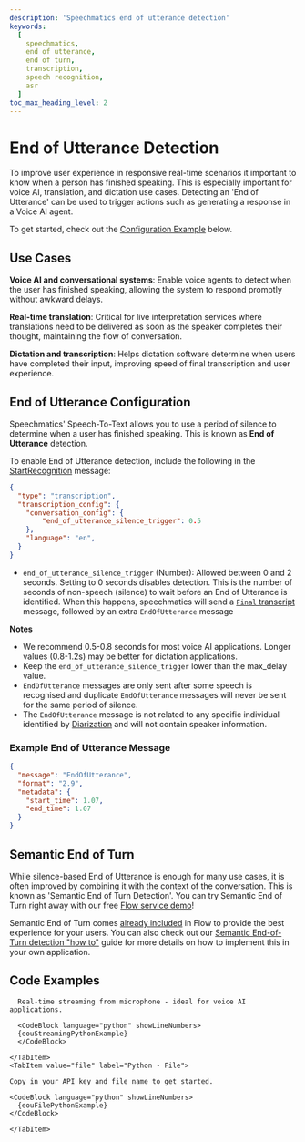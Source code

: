 ```yaml
---
description: 'Speechmatics end of utterance detection'
keywords:
  [
    speechmatics,
    end of utterance,
    end of turn,
    transcription,
    speech recognition,
    asr
  ]
toc_max_heading_level: 2
---
```


# End of Utterance Detection

To improve user experience in responsive real-time scenarios it important to know when a person has finished speaking. This is especially important for voice AI, translation, and dictation use cases. Detecting an 'End of Utterance' can be used to trigger actions such as generating a response in a Voice AI agent.

To get started, check out the [Configuration Example](#end-of-utterance-configuration) below.

## Use Cases

**Voice AI and conversational systems**: Enable voice agents to detect when the user has finished speaking, allowing the system to respond promptly without awkward delays.

**Real-time translation**: Critical for live interpretation services where translations need to be delivered as soon as the speaker completes their thought, maintaining the flow of conversation.

**Dictation and transcription**: Helps dictation software determine when users have completed their input, improving speed of final transcription and user experience.


## End of Utterance Configuration
Speechmatics' Speech-To-Text allows you to use a period of silence to determine when a user has finished speaking. This is known as **End of Utterance** detection.

To enable End of Utterance detection, include the following in the [StartRecognition](/api-ref/realtime-transcription-websocket#startrecognition) message:

```json
{
  "type": "transcription",
  "transcription_config": {
    "conversation_config": {
        "end_of_utterance_silence_trigger": 0.5
    },
    "language": "en",
  }
}
```
* `end_of_utterance_silence_trigger` (Number): Allowed between 0 and 2 seconds. Setting to 0 seconds disables detection. This is the number of seconds of non-speech (silence) to wait before an End of Utterance is identified. When this happens, speechmatics will send a [`Final` transcript](/speech-to-text/realtime/quickstart#final-transcripts) message, followed by an extra `EndOfUtterance` message

**Notes** 

- We recommend 0.5-0.8 seconds for most voice AI applications. Longer values (0.8-1.2s) may be better for dictation applications.
- Keep the `end_of_utterance_silence_trigger` lower than the max_delay value.
- `EndOfUtterance` messages are only sent after some speech is recognised and duplicate `EndOfUtterance` messages will never be sent for the same period of silence. 
- The `EndOfUtterance` message is not related to any specific individual identified by [Diarization](/speech-to-text/features/diarization) and will not contain speaker information.

### Example End of Utterance Message

```json
{
  "message": "EndOfUtterance",
  "format": "2.9",
  "metadata": {
    "start_time": 1.07,
    "end_time": 1.07
  }
}
```

## Semantic End of Turn

While silence-based End of Utterance is enough for many use cases, it is often improved by combining it with the context of the conversation. This is known as 'Semantic End of Turn Detection'. You can try Semantic End of Turn right away with our free [Flow service demo](https://www.speechmatics.com/flow)! 

Semantic End of Turn comes [already included](/voice-agents-flow#end-of-turn-detection) in Flow to provide the best experience for your users. You can also check out our [Semantic End-of-Turn detection "how to"](https://blog.speechmatics.com/semantic-turn-detection) guide for more details on how to implement this in your own application.

## Code Examples

<Tabs groupId="eou-examples">
    <TabItem value="streaming" label="Python - Live Streaming">

      Real-time streaming from microphone - ideal for voice AI applications.

      <CodeBlock language="python" showLineNumbers>
      {eouStreamingPythonExample}
      </CodeBlock>

    </TabItem>
    <TabItem value="file" label="Python - File">

    Copy in your API key and file name to get started.

    <CodeBlock language="python" showLineNumbers>
      {eouFilePythonExample}
    </CodeBlock>

    </TabItem>
</Tabs>
